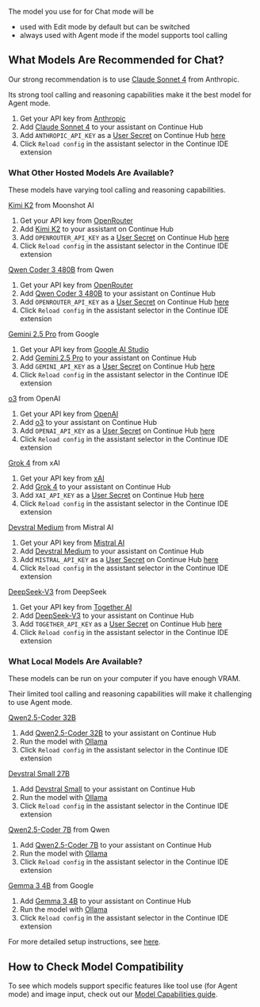 The model you use for for Chat mode will be

- used with Edit mode by default but can be switched
- always used with Agent mode if the model supports tool calling

## What Models Are Recommended for Chat?

Our strong recommendation is to use [Claude Sonnet 4](https://hub.continue.dev/anthropic/claude-4-sonnet) from Anthropic.

Its strong tool calling and reasoning capabilities make it the best model for Agent mode.

1. Get your API key from [Anthropic](https://console.anthropic.com/)
2. Add [Claude Sonnet 4](https://hub.continue.dev/anthropic/claude-4-sonnet) to your assistant on Continue Hub
3. Add `ANTHROPIC_API_KEY` as a [User Secret](https://docs.continue.dev/hub/secrets/secret-types#user-secrets) on Continue Hub [here](https://hub.continue.dev/settings/secrets)
4. Click `Reload config` in the assistant selector in the Continue IDE extension

### What Other Hosted Models Are Available?

These models have varying tool calling and reasoning capabilities.

[Kimi K2](https://hub.continue.dev/openrouter/kimi-k2) from Moonshot AI

1. Get your API key from [OpenRouter](https://openrouter.ai/settings/keys)
2. Add [Kimi K2](https://hub.continue.dev/openrouter/kimi-k2) to your assistant on Continue Hub
3. Add `OPENROUTER_API_KEY` as a [User Secret](https://docs.continue.dev/hub/secrets/secret-types#user-secrets) on Continue Hub [here](https://hub.continue.dev/settings/secrets)
4. Click `Reload config` in the assistant selector in the Continue IDE extension

[Qwen Coder 3 480B](https://hub.continue.dev/openrouter/qwen3-coder) from Qwen

1. Get your API key from [OpenRouter](https://openrouter.ai/settings/keys)
2. Add [Qwen Coder 3 480B](https://hub.continue.dev/openrouter/qwen3-coder) to your assistant on Continue Hub
3. Add `OPENROUTER_API_KEY` as a [User Secret](https://docs.continue.dev/hub/secrets/secret-types#user-secrets) on Continue Hub [here](https://hub.continue.dev/settings/secrets)
4. Click `Reload config` in the assistant selector in the Continue IDE extension

[Gemini 2.5 Pro](https://hub.continue.dev/google/gemini-2.5-pro) from Google

1. Get your API key from [Google AI Studio](https://aistudio.google.com)
2. Add [Gemini 2.5 Pro](https://hub.continue.dev/google/gemini-2.5-pro) to your assistant on Continue Hub
3. Add `GEMINI_API_KEY` as a [User Secret](https://docs.continue.dev/hub/secrets/secret-types#user-secrets) on Continue Hub [here](https://hub.continue.dev/settings/secrets)
4. Click `Reload config` in the assistant selector in the Continue IDE extension

[o3](https://hub.continue.dev/openai/o3) from OpenAI

1. Get your API key from [OpenAI](https://platform.openai.com)
2. Add [o3](https://hub.continue.dev/openai/o3) to your assistant on Continue Hub
3. Add `OPENAI_API_KEY` as a [User Secret](https://docs.continue.dev/hub/secrets/secret-types#user-secrets) on Continue Hub [here](https://hub.continue.dev/settings/secrets)
4. Click `Reload config` in the assistant selector in the Continue IDE extension

[Grok 4](https://hub.continue.dev/xai/grok-4) from xAI

1. Get your API key from [xAI](https://console.x.ai/)
2. Add [Grok 4](https://hub.continue.dev/xai/grok-4) to your assistant on Continue Hub
3. Add `XAI_API_KEY` as a [User Secret](https://docs.continue.dev/hub/secrets/secret-types#user-secrets) on Continue Hub [here](https://hub.continue.dev/settings/secrets)
4. Click `Reload config` in the assistant selector in the Continue IDE extension

[Devstral Medium](https://hub.continue.dev/mistral/devstral-medium) from Mistral AI

1. Get your API key from [Mistral AI](https://console.mistral.ai/)
2. Add [Devstral Medium](https://hub.continue.dev/mistral/devstral-medium) to your assistant on Continue Hub
3. Add `MISTRAL_API_KEY` as a [User Secret](https://docs.continue.dev/hub/secrets/secret-types#user-secrets) on Continue Hub [here](https://hub.continue.dev/settings/secrets)
4. Click `Reload config` in the assistant selector in the Continue IDE extension

[DeepSeek-V3](https://hub.continue.dev/togetherai/deepseek-v3) from DeepSeek

1. Get your API key from [Together AI](https://api.together.ai)
2. Add [DeepSeek-V3](https://hub.continue.dev/togetherai/deepseek-v3) to your assistant on Continue Hub
3. Add `TOGETHER_API_KEY` as a [User Secret](https://docs.continue.dev/hub/secrets/secret-types#user-secrets) on Continue Hub [here](https://hub.continue.dev/settings/secrets)
4. Click `Reload config` in the assistant selector in the Continue IDE extension

### What Local Models Are Available?

These models can be run on your computer if you have enough VRAM.

Their limited tool calling and reasoning capabilities will make it challenging to use Agent mode.

[Qwen2.5-Coder 32B](https://hub.continue.dev/ollama/qwen2.5-coder-32b)

1. Add [Qwen2.5-Coder 32B](https://hub.continue.dev/ollama/qwen2.5-coder-32b) to your assistant on Continue Hub
2. Run the model with [Ollama](https://docs.continue.dev/guides/ollama-guide#using-ollama-with-continue-a-developers-guide)
3. Click `Reload config` in the assistant selector in the Continue IDE extension

[Devstral Small 27B](https://hub.continue.dev/ollama/devstral)

1. Add [Devstral Small](https://hub.continue.dev/ollama/devstral) to your assistant on Continue Hub
2. Run the model with [Ollama](https://docs.continue.dev/guides/ollama-guide#using-ollama-with-continue-a-developers-guide)
3. Click `Reload config` in the assistant selector in the Continue IDE extension

[Qwen2.5-Coder 7B](https://hub.continue.dev/ollama/qwen2.5-coder-7b) from Qwen

1. Add [Qwen2.5-Coder 7B](https://hub.continue.dev/ollama/qwen2.5-coder-7b) to your assistant on Continue Hub
2. Run the model with [Ollama](https://docs.continue.dev/guides/ollama-guide#using-ollama-with-continue-a-developers-guide)
3. Click `Reload config` in the assistant selector in the Continue IDE extension

[Gemma 3 4B](https://hub.continue.dev/ollama/gemma3-4b) from Google

1. Add [Gemma 3 4B](https://hub.continue.dev/ollama/gemma3-4b) to your assistant on Continue Hub
2. Run the model with [Ollama](https://docs.continue.dev/guides/ollama-guide#using-ollama-with-continue-a-developers-guide)
3. Click `Reload config` in the assistant selector in the Continue IDE extension

For more detailed setup instructions, see [here](/getting-started/install#setup-your-first-model).

## How to Check Model Compatibility

To see which models support specific features like tool use (for Agent mode) and image input, check out our [Model Capabilities guide](/customize/deep-dives/model-capabilities#model-compatibility-matrix).
